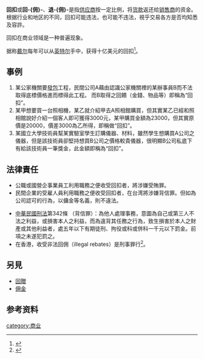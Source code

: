 {{多個問題|
{{expand|time=2011-11-01T08:56:45+00:00}}
{{Refimprove|time=2017-03-26T14:48:07+00:00}}
{{Globalize/Chinese|time=2017-03-26T14:48:07+00:00}}
}}
'''回扣'''或'''回-{佣}-'''、'''退-{佣}-'''是指[[供应商|供应商]]按一定比例，将[[货款|货款]]返还给[[销售商|销售商]]的资金。根据行业和地区的不同，回扣可能违法，也可能不违法，視乎交易各方是否均知悉及容許。

回扣在商业领域是一种普遍现象。

据称[[戴尔|戴尔]]每年可以从[[英特尔|英特尔]]手中，获得十亿美元的回扣<ref>{{cite web |title=PC巨头深陷“回扣门”_腾讯科技频道 |url=http://tech.qq.com/zt/2007/huikou/ |website=tech.qq.com |publisher=腾讯科技频道 |accessdate=2017-03-26 |archive-date=2017-03-26 |archive-url=https://web.archive.org/web/20170326231333/http://tech.qq.com/zt/2007/huikou/ |dead-url=no }}{{cite news |author1=张昀 |title=英特尔回应回扣事件：对手也有类似行为_国内新闻_科技_腾讯网 |url=http://tech.qq.com/a/20070302/000191.htm |accessdate=2017-03-26 |work=tech.qq.com |agency=大洋网-广州日报 |publisher=腾讯网 |date=2007年3月2日 |archive-date=2017-03-26 |archive-url=https://web.archive.org/web/20170326231245/http://tech.qq.com/a/20070302/000191.htm |dead-url=no }}{{Cite_news 
 |author1=张昀 
 |date=2007年2月26日 
 |title=联想拒绝证实 - 广州日报 
 |url=http://gzdaily.dayoo.com/HTML/2007-02/26/content_23129326.htm 
 |dead-url=yes 
 |format=htm 
 |department=产经 
 |newspaper=gzdaily.dayoo.com 
 |language=zh-Hans 
 |issue=15821 
 |edition=1st 
 |location=广州 
 |publisher=大洋新闻 
 |publication-date=2007年2月26日 
 |agency=广州日报 
 |page=A16 
 |archive-url=https://web.archive.org/web/20070303042508/http://gzdaily.dayoo.com/html/2007-02/26/content_23129326.htm 
 |archive-date=2007-03-03 
 |access-date=2017-03-26 
 |quote=联想集团昨日虽拒绝证实具体数字，但默认获得了符合规范的激励。 
 }}</ref>。

==事例==
#某公家機關要[[發包|發包]]工程，民間公司A藉由認識公家機關裡的某辦事員B而不法取得底標價格進而標得此工程。 而B取得之回饋（金錢、物品等）即稱為“回扣”。
#某甲想要買一台照相機，某乙就介紹甲去A照相館購買，但其實某乙已經和照相館說好介紹一個客人即可獲得3000元，某甲購買金額為23000，但其實原價是20000，價差3000為乙所得，即稱做“回扣”。
#某國立大學技術員幫某實驗室學生訂購儀器、材料，雖然學生想購買A公司之儀器，但是該技術員卻堅持想買B公司之價格較貴儀器，很明顯B公司私底下有給該技術員一筆獎金，此金額即稱為“回扣”。

==法律責任==
*公職或國營企事業員工利用職務之便收受回扣者，將涉嫌受賄罪。
*民間企業的受雇人員利用職務之便收受回扣者，在台湾將涉嫌背信罪。但如為公司認可的行為，以傭金等名義，則不違法。

*[[中華民國刑法|中華民國刑法]]第342條 （背信罪）：為他人處理事務，意圖為自己或第三人不法之利益，或損害本人之利益，而為違背其任務之行為，致生損害於本人之財產或其他利益者，處五年以下有期徒刑、拘役或科或併科一千元以下罰金。前項之未遂犯罰之。 
*在香港，收受非法回佣（illegal rebates）是刑事罪行<ref>{{Cite web |url=http://www.icac.org.hk/tc/intl-persp/fighting/effective-law-enforcement-and-deterrent-sentences-/index.html |title=存档副本 |accessdate=2017-08-26 |archive-date=2017-08-26 |archive-url=https://web.archive.org/web/20170826153118/http://www.icac.org.hk/tc/intl-persp/fighting/effective-law-enforcement-and-deterrent-sentences-/index.html |dead-url=no }}</ref>。
==另見==
*[[回贈|回贈]]
*[[佣金|佣金]]

== 参考资料 ==
<references />

[[category:商业|category:商业]]